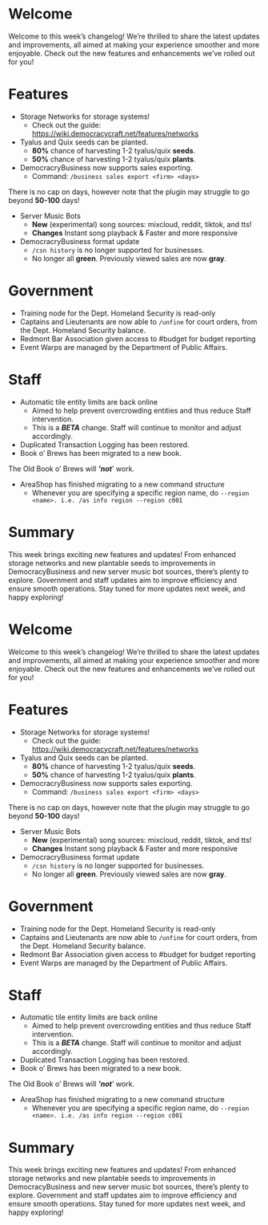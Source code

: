 <span id="welcome"></span>
= Welcome =

Welcome to this week’s changelog! We’re thrilled to share the latest updates and improvements, all aimed at making your experience smoother and more enjoyable. Check out the new features and enhancements we’ve rolled out for you!

<span id="features"></span>
= Features =

* Storage Networks for storage systems!
** Check out the guide: https://wiki.democracycraft.net/features/networks
* Tyalus and Quix seeds can be planted.
** '''80%''' chance of harvesting 1-2 tyalus/quix '''seeds'''.
** '''50%''' chance of harvesting 1-2 tyalus/quix '''plants'''.
* DemocracryBusiness now supports sales exporting.
** Command: <code>/business sales export &lt;firm&gt; &lt;days&gt;</code>

<div class="note">

There is no cap on days, however note that the plugin may struggle to go beyond '''50-100''' days!


</div>
* Server Music Bots
** '''New''' (experimental) song sources: mixcloud, reddit, tiktok, and tts!
** '''Changes''' Instant song playback &amp; Faster and more responsive
* DemocracryBusiness format update
** <code>/csn history</code> is no longer supported for businesses.
** No longer all '''green'''. Previously viewed sales are now '''gray'''.

<span id="government"></span>
= Government =

* Training node for the Dept. Homeland Security is read-only
* Captains and Lieutenants are now able to <code>/unfine</code> for court orders, from the Dept. Homeland Security balance.
* Redmont Bar Association given access to #budget for budget reporting
* Event Warps are managed by the Department of Public Affairs.

<span id="staff"></span>
= Staff =

* Automatic tile entity limits are back online
** Aimed to help prevent overcrowding entities and thus reduce Staff intervention.
** This is a '''''BETA''''' change. Staff will continue to monitor and adjust accordingly.
* Duplicated Transaction Logging has been restored.
* Book o’ Brews has been migrated to a new book.

<div class="note">

The Old Book o’ Brews will ''''''not'''''' work.


</div>
* AreaShop has finished migrating to a new command structure
** Whenever you are specifying a specific region name, do <code>--region &lt;name&gt;. i.e. /as info region --region c001</code>

<span id="summary"></span>
= Summary =

This week brings exciting new features and updates! From enhanced storage networks and new plantable seeds to improvements in DemocracyBusiness and new server music bot sources, there’s plenty to explore. Government and staff updates aim to improve efficiency and ensure smooth operations. Stay tuned for more updates next week, and happy exploring!

<span id="welcome-1"></span>
= Welcome =

Welcome to this week’s changelog! We’re thrilled to share the latest updates and improvements, all aimed at making your experience smoother and more enjoyable. Check out the new features and enhancements we’ve rolled out for you!

<span id="features-1"></span>
= Features =

* Storage Networks for storage systems!
** Check out the guide: https://wiki.democracycraft.net/features/networks
* Tyalus and Quix seeds can be planted.
** '''80%''' chance of harvesting 1-2 tyalus/quix '''seeds'''.
** '''50%''' chance of harvesting 1-2 tyalus/quix '''plants'''.
* DemocracryBusiness now supports sales exporting.
** Command: <code>/business sales export &lt;firm&gt; &lt;days&gt;</code>

<div class="note">

There is no cap on days, however note that the plugin may struggle to go beyond '''50-100''' days!


</div>
* Server Music Bots
** '''New''' (experimental) song sources: mixcloud, reddit, tiktok, and tts!
** '''Changes''' Instant song playback &amp; Faster and more responsive
* DemocracryBusiness format update
** <code>/csn history</code> is no longer supported for businesses.
** No longer all '''green'''. Previously viewed sales are now '''gray'''.

<span id="government-1"></span>
= Government =

* Training node for the Dept. Homeland Security is read-only
* Captains and Lieutenants are now able to <code>/unfine</code> for court orders, from the Dept. Homeland Security balance.
* Redmont Bar Association given access to #budget for budget reporting
* Event Warps are managed by the Department of Public Affairs.

<span id="staff-1"></span>
= Staff =

* Automatic tile entity limits are back online
** Aimed to help prevent overcrowding entities and thus reduce Staff intervention.
** This is a '''''BETA''''' change. Staff will continue to monitor and adjust accordingly.
* Duplicated Transaction Logging has been restored.
* Book o’ Brews has been migrated to a new book.

<div class="note">

The Old Book o’ Brews will ''''''not'''''' work.


</div>
* AreaShop has finished migrating to a new command structure
** Whenever you are specifying a specific region name, do <code>--region &lt;name&gt;. i.e. /as info region --region c001</code>

<span id="summary-1"></span>
= Summary =

This week brings exciting new features and updates! From enhanced storage networks and new plantable seeds to improvements in DemocracyBusiness and new server music bot sources, there’s plenty to explore. Government and staff updates aim to improve efficiency and ensure smooth operations. Stay tuned for more updates next week, and happy exploring!
